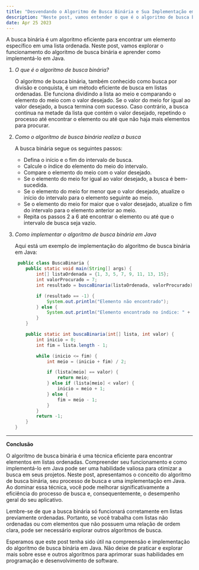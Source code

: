 ```yaml
---
title: "Desvendando o Algoritmo de Busca Binária e Sua Implementação em Java"
description: "Neste post, vamos entender o que é o algoritmo de busca binária, como ele realiza a busca e aprender a implementá-lo em Java passo a passo."
date: Apr 25 2023
---
```


A busca binária é um algoritmo eficiente para encontrar um elemento específico em uma lista ordenada. Neste post, vamos explorar o funcionamento do algoritmo de busca binária e aprender como implementá-lo em Java.

1. _O que é o algoritmo de busca binária?_

    O algoritmo de busca binária, também conhecido como busca por divisão e conquista, é um método eficiente de busca em listas ordenadas. Ele funciona dividindo a lista ao meio e comparando o elemento do meio com o valor desejado. Se o valor do meio for igual ao valor desejado, a busca termina com sucesso. Caso contrário, a busca continua na metade da lista que contém o valor desejado, repetindo o processo até encontrar o elemento ou até que não haja mais elementos para procurar.

2. _Como o algoritmo de busca binária realiza a busca_

    A busca binária segue os seguintes passos:

    - Defina o início e o fim do intervalo de busca.
    - Calcule o índice do elemento do meio do intervalo.
    - Compare o elemento do meio com o valor desejado.
    - Se o elemento do meio for igual ao valor desejado, a busca é bem-sucedida.
    - Se o elemento do meio for menor que o valor desejado, atualize o início do intervalo para o elemento seguinte ao meio.
    - Se o elemento do meio for maior que o valor desejado, atualize o fim do intervalo para o elemento anterior ao meio.
    - Repita os passos 2 a 6 até encontrar o elemento ou até que o intervalo de busca seja vazio.

3. _Como implementar o algoritmo de busca binária em Java_

    Aqui está um exemplo de implementação do algoritmo de busca binária em Java:

    ```java
     public class BuscaBinaria {
        public static void main(String[] args) {
            int[] listaOrdenada = {1, 3, 5, 7, 9, 11, 13, 15};
            int valorProcurado = 7;
            int resultado = buscaBinaria(listaOrdenada, valorProcurado);

            if (resultado == -1) {
                System.out.println("Elemento não encontrado");
            } else {
                System.out.println("Elemento encontrado no índice: " + resultado);
            }
        }

        public static int buscaBinaria(int[] lista, int valor) {
            int inicio = 0;
            int fim = lista.length - 1;

            while (inicio <= fim) {
                int meio = (inicio + fim) / 2;

                if (lista[meio] == valor) {
                    return meio;
                } else if (lista[meio] < valor) {
                    inicio = meio + 1;
                } else {
                    fim = meio - 1;
                }
            }
            return -1;
        }
    }
    ```

---

**Conclusão**

O algoritmo de busca binária é uma técnica eficiente para encontrar elementos em listas ordenadas. Compreender seu funcionamento e como implementá-lo em Java pode ser uma habilidade valiosa para otimizar a busca em seus projetos. Neste post, apresentamos o conceito do algoritmo de busca binária, seu processo de busca e uma implementação em Java. Ao dominar essa técnica, você pode melhorar significativamente a eficiência do processo de busca e, consequentemente, o desempenho geral do seu aplicativo.

Lembre-se de que a busca binária só funcionará corretamente em listas previamente ordenadas. Portanto, se você trabalha com listas não ordenadas ou com elementos que não possuem uma relação de ordem clara, pode ser necessário explorar outros algoritmos de busca.

Esperamos que este post tenha sido útil na compreensão e implementação do algoritmo de busca binária em Java. Não deixe de praticar e explorar mais sobre esse e outros algoritmos para aprimorar suas habilidades em programação e desenvolvimento de software.